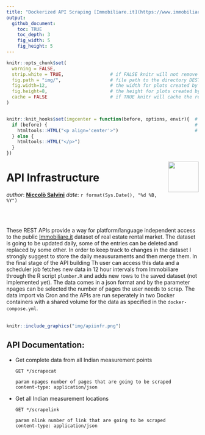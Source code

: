 ```yaml
---
title: "Dockerized API Scraping [Immobiliare.it](https://www.immobiliare.it/)"
output: 
  github_document:
    toc: TRUE
    toc_depth: 3
    fig_width: 5
    fig_height: 5
---
```


<!-- README.md is generated from README.Rmd. Please edit that file -->




```r
knitr::opts_chunk$set(
  warning = FALSE,  
  strip.white = TRUE,                 # if FALSE knitr will not remove white spaces at the beg or end
  fig.path = "img/",                  # file path to the directory DESTINATION where knitr shall store the
  fig.width=12,                       # the width for plots created by code chunk
  fig.height=8,                       # the height for plots created by code chunk
  cache = FALSE                       # if TRUE knitr will cache the results to reuse in future knits
)


knitr::knit_hooks$set(imgcenter = function(before, options, envir){  # to center image 
  if (before) {                                                      # add imgcenter = TRUE
    htmltools::HTML("<p align='center'>")                            # to the chunk options
  } else {
    htmltools::HTML("</p>")
  }
})
```



<img src="img/logo.png" align="right" height="80" />
 
# API Infrastructure

_author_: **[Niccolò Salvini](https://niccolosalvini.netlify.app/)**
_date_: `r format(Sys.Date(), "%d %B, %Y")`


<br> <br> 






These REST APIs provide a way for platform/language independent access to the public [Immobiliare.it](https://www.immobiliare.it/) dataset of real estate rental market. The dataset is going to be updated  daily, some of the entries can be deleted and replaced by some other. In order to keep track to changes in the dataset I strongly suggest to store the daily meausuraments and then merge them. In the final stage of the API building Th user can access this data and a scheduler job fetches new data in 12 hour intervals from Immobiliare through the R script `plumber.R` and adds new rows to the saved dataset (not implemented yet). The data comes in a json format and by the parameter npages can be selected the number of pages the user needs to scrap. The data import via Cron and the APIs are run seperately in two Docker containers with a shared volume for the data as specified in the `docker-compose.yml`.<br><br>


```r
knitr::include_graphics("img/apiinfr.png") 
```


## API Documentation:  

- Get complete data from all Indian measurement points   

      GET */scrapecat

      param npages number of pages that are going to be scraped
      content-type: application/json 

- Get all Indian measurement locations 

      GET */scrapelink

      param nlink number of link that are going to be scraped
      content-type: application/json 

 